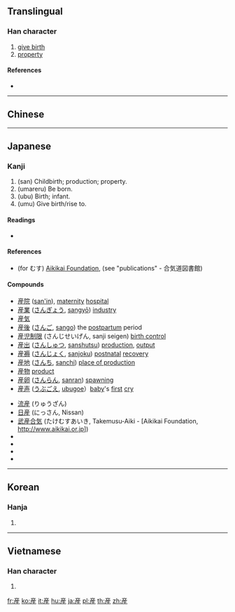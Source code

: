 {{also|产|產}}
==Translingual==

===Han character===
{{Han char|rn=100|rad=生|as=06|sn=11|four=|canj=YHHQM|ids=⿸产生}}

# [[give birth]]
# [[property]] {{qualifier|Japanese}} <!-- I don’t know if this is restricted to Japanese, but it’s found in [[共産]] 'communist' (shared property) and [[不動産]] 'real estate' (non-moving property) -->

====References====
* {{Han ref|kx=0755.111|dkj=21684|hdz=42577.150|uh=7523|ud=29987}}

----

==Chinese==
{{zh-see|產|v}}

----

==Japanese==

===Kanji===
{{ja-kanji|grade=4|rs=生06}}

# (san) Childbirth; production; property.
# (umareru) Be born.
# (ubu) Birth; infant.
# (umu) Give birth/rise to.

====Readings====
* {{ja-readings|goon=[[せん]] (sen)|kanon=[[さん]] (san)|kun=[[うまれる]] (umareru), [[うぶ]] (ubu), [[うむ]] (umu),　[[むす]] (musu)}}

====References====
* (for むす) [http://www.aikikai.or.jp Aikikai Foundation], (see "publications" - 合気道図書館)

====Compounds====
{{top2}}
* [[産院]] ([[san'in]]), [[maternity]] [[hospital]]
* [[産業]] ([[さんぎょう]], [[sangyō]]) [[industry]]
* [[産気]]
* [[産後]] ([[さんご]], [[sango]]) the [[postpartum]] period
* [[産児制限]] (さんじせいげん, sanji seigen) [[birth control]]
* [[産出]] ([[さんしゅつ]], [[sanshutsu]]) [[production]], [[output]]
* [[産褥]] ([[さんじょく]], [[sanjoku]]) [[postnatal]] [[recovery]]
* [[産地]] ([[さんち]], [[sanchi]]) [[place of production]]
* [[産物]] [[product]]
* [[産卵]] ([[さんらん]], [[sanran]]) [[spawning]]
* [[産声]] ([[うぶごえ]], [[ubugoe]]）[[baby]]'s [[first]] [[cry]]
{{mid2}}
* [[流産]] (りゅうざん)
* [[日産]] (にっさん, Nissan)
* [[武産合気]] (たけむすあいき, Takemusu-Aiki - [Aikikai Foundation, http://www.aikikai.or.jp])
* {{term|共産||[[communist]]|tr=[[きょうさん]], [[kyōsan]]|lang=ja|sc=Jpan}}
* {{term|共産主義||[[communism]]|tr=[[きょうさんしゅぎ]], [[kyōsanshugi]]|lang=ja|sc=Jpan}}
* {{term|共産党||[[communist]] [[party]]|tr=[[きょうさんとう]], [[kyōsantō]]|lang=ja|sc=Jpan}}
* {{term|共産党宣言||[[communist]] [[party]] [[manifesto]]|tr=[[きょうさんとうせんげん]], [[kyōsantō sengen]]|lang=ja|sc=Jpan}}
{{bottom}}

----

==Korean==

===Hanja===
{{ko-hanja|hangeul=[[산]]|eumhun=|rv=san|mr=san|y=san}}

# {{defn|lang=ko|sort=生06}}

----

==Vietnamese==

===Han character===
{{vi-hantu|[[sản]]|rs=生06}}

# {{defn|lang=vi|sort=生06}}

[[fr:産]]
[[ko:産]]
[[it:産]]
[[hu:産]]
[[ja:産]]
[[pl:産]]
[[th:産]]
[[zh:産]]